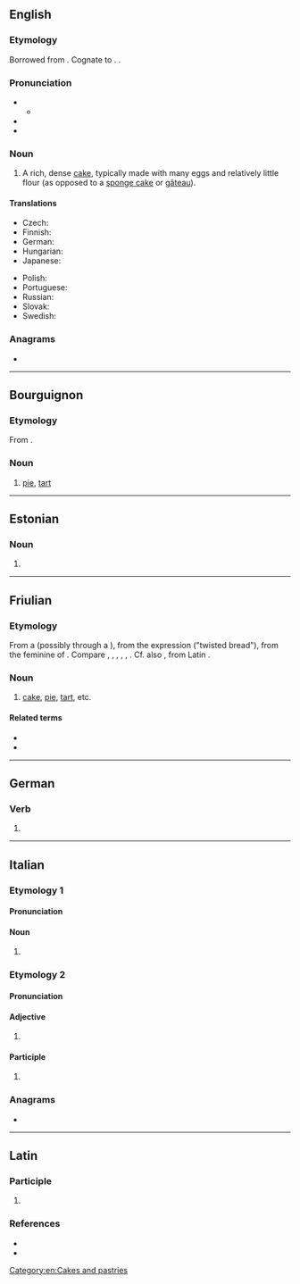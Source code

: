 {{also|Torte|törte|tortë}}
==English==

===Etymology===
Borrowed from {{bor|en|de|Torte}}. Cognate to {{m|en|tart#Etymology 2|tart}}. {{doublet|en|torta}}.

===Pronunciation===
* {{IPA|en|/ˈtɔː(ɹ)t/}}
** {{audio|en|en-uk-taught.ogg|Audio (UK)}}
* {{rhymes|en|ɔː(ɹ)t|s=1}}
* {{homophones|en|tort|taught|taut}}

===Noun===
{{en-noun}}

# A rich, dense [[cake]], typically made with many eggs and relatively little flour (as opposed to a [[sponge cake]] or [[gâteau]]).

====Translations====
{{trans-top|a rich, dense cake}}
* Czech: {{t+|cs|dort|m}}
* Finnish: {{t+|fi|täytekakku}}
* German: {{t+|de|Torte|f}}
* Hungarian: {{t+|hu|torta}}
* Japanese: {{t|ja|トルテ|tr=torute}}
{{trans-mid}}
* Polish: {{t+|pl|tort|m}}
* Portuguese: {{t+|pt|torta}}
* Russian: {{t+|ru|торт|m}}
* Slovak: {{t-needed|sk}}
* Swedish: {{t+|sv|kaka|c}}
{{trans-bottom}}

===Anagrams===
* {{anagrams|en|a=eortt|Otter|Treto|ortet|otter|toret|toter}}

[[Category:en:Cakes and pastries]]

----

==Bourguignon==

===Etymology===
From {{inh|roa-brg|LL.|torta}}.

===Noun===
{{head|roa-brg|noun|g=f|plural|tortes}}

# [[pie]], [[tart]]

----

==Estonian==

===Noun===
{{head|et|noun form}}

# {{noun form of|et|tort||par|p}}

----

==Friulian==

===Etymology===
From a {{inh|fur|LL.|torta}} (possibly through a {{inh|fur|VL.||*turta}}), from the expression {{m|la|torta}} {{m|la|panis}} ("twisted bread"), from the feminine of {{inh|fur|la|tortus}}. Compare {{cog|it|torta}}, {{cog|vec|torta}}, {{cog|rm|turta}}, {{m|rm|tuorta}}, {{cog|fr|tourte}}, {{cog|ro|turtă}}. Cf. also {{m|fur|tuart}}, from Latin {{m|la|tortus}}.

===Noun===
{{fur-noun|f|pl=tortis}}

# [[cake]], [[pie]], [[tart]], etc.

====Related terms====
* {{l|fur|tuart}}
* {{l|fur|stuarzi}}

----

==German==

===Verb===
{{head|de|verb form}}

# {{verb form of|de|torten||1|s|pres|;|1//3|s|sub|I|;|s|imp}}

----

==Italian==

===Etymology 1===

====Pronunciation====
{{it-pr|tórte}}

====Noun====
{{head|it|noun form|g=f-p}}

# {{plural of|it|torta}}

===Etymology 2===

====Pronunciation====
{{it-pr|tòrte}}

====Adjective====
{{head|it|adjective form}}

# {{feminine plural of|it|torto}}

====Participle====
{{head|it|past participle form|g=f-p}}

# {{feminine plural of|it|torto}}

===Anagrams===
* {{anagrams|it|a=eortt|Ettòr|retto|retto-|rotte|tetro|trote}}

----

==Latin==

===Participle===
{{la-part-form|torte}}

# {{inflection of|la|tortus||voc|m|s}}

===References===
* {{R:L&S}}
* {{R:Gaffiot}}